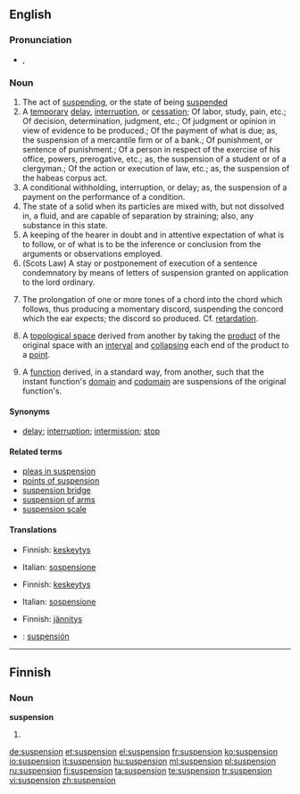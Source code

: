 ==English==

===Pronunciation===
* {{IPA|/səˈspɛnʃən/}}, {{SAMPA|/s@"spEnS@n/}}

===Noun===
{{en-noun}}

# The act of [[suspending]], or the state of being [[suspended]]
# A [[temporary]] [[delay]], [[interruption]], or [[cessation]]; Of labor, study, pain, etc.; Of decision, determination, judgment, etc.; Of judgment or opinion in view of evidence to be produced.; Of the payment of what is due; as, the suspension of a mercantile firm or of a bank.; Of punishment, or sentence of punishment.; Of a person in respect of the exercise of his office, powers, prerogative, etc.; as, the suspension of a student or of a clergyman.; Of the action or execution of law, etc.; as, the suspension of the habeas corpus act.
# A conditional withholding, interruption, or delay; as, the suspension of a payment on the performance of a condition.
# The state of a solid when its particles are mixed with, but not dissolved in, a fluid, and are capable of separation  by straining; also, any substance in this state.
# A keeping of the hearer in doubt and in attentive expectation of what is to follow, or of what is to be the inference or conclusion from the arguments or observations employed.
# (Scots Law) A stay or postponement of execution of a sentence condemnatory by means of letters of suspension granted on application to the lord ordinary.
# {{music}} The prolongation of one or more tones of a chord into the chord which follows, thus producing a momentary discord, suspending the concord which the ear expects; the discord so produced. Cf. [[retardation]].
#{{topology}} A [[topological space]] derived from another by taking the [[product]] of the original space with an [[interval]] and [[collapse|collapsing]] each end of the product to a [[point]].
#{{topology}} A [[function]] derived, in a standard way, from another, such that the instant function's [[domain]] and [[codomain]] are suspensions of the original function's.

====Synonyms====
* [[delay]]; [[interruption]]; [[intermission]]; [[stop]]

====Related terms====
*[[pleas in suspension]]
*[[points of suspension]]
*[[suspension bridge]]
*[[suspension of arms]]
*[[suspension scale]]

====Translations====
{{trans-top|act of suspending, or the state of being suspended}}
*Finnish: [[keskeytys]]
{{trans-mid}}
*Italian: [[sospensione]]
{{trans-bottom}}

{{trans-top|a temporary delay, interruption, or cessation}}
*Finnish: [[keskeytys]]
{{trans-mid}}
*Italian: [[sospensione]]
{{trans-bottom}}

{{trans-top|a conditional withholding, interruption, or delay; as, the suspension of a payment on the performance of a condition}}
{{trans-mid}}
{{trans-bottom}}

{{trans-top|the state of a solid when its particles are mixed with, but not dissolved in, a fluid, and are capable of separation by straining}}
{{trans-mid}}
{{trans-bottom}}

{{trans-top|a keeping of the hearer in doubt and in attentive expectation of what is to follow}}
*Finnish: [[jännitys]]
{{trans-mid}}
{{trans-bottom}}

{{trans-top|a stay or postponement of execution of a sentence condemnatory}}
{{trans-mid}}
{{trans-bottom}}

{{trans-top|the prolongation of one or more tones of a chord into the chord which follows}}
{{trans-mid}}
{{trans-bottom}}

{{checktrans-top}}
*{{ttbc|Spanish}}: [[suspensión]]
{{checktrans-bottom}}

----

==Finnish==

===Noun===
'''suspension'''

# {{fi-form of|type=noun|case=genitive|pl=singular|[[suspensio]]}}

[[de:suspension]]
[[et:suspension]]
[[el:suspension]]
[[fr:suspension]]
[[ko:suspension]]
[[io:suspension]]
[[it:suspension]]
[[hu:suspension]]
[[ml:suspension]]
[[pl:suspension]]
[[ru:suspension]]
[[fi:suspension]]
[[ta:suspension]]
[[te:suspension]]
[[tr:suspension]]
[[vi:suspension]]
[[zh:suspension]]